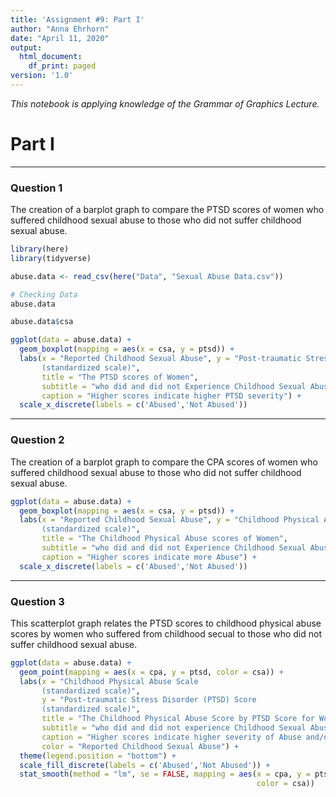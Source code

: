 ---
title: 'Assignment #9: Part I'
author: "Anna Ehrhorn"
date: "April 11, 2020"
output:
  html_document:
    df_print: paged
version: '1.0'
---

*This notebook is applying knowledge of the Grammar of Graphics Lecture.*


# Part I

***
### Question 1

The creation of a barplot graph to compare the PTSD scores of women who suffered
childhood sexual abuse to those who did not suffer childhood sexual abuse.

```{r include=FALSE}
library(here)
library(tidyverse)

abuse.data <- read_csv(here("Data", "Sexual Abuse Data.csv"))

# Checking Data
abuse.data

abuse.data$csa
```

```{r}
ggplot(data = abuse.data) + 
  geom_boxplot(mapping = aes(x = csa, y = ptsd)) +
  labs(x = "Reported Childhood Sexual Abuse", y = "Post-traumatic Stress Disorder (PTSD) Scale 
       (standardized scale)",
       title = "The PTSD scores of Women",
       subtitle = "who did and did not Experience Childhood Sexual Abuse",
       caption = "Higher scores indicate higher PTSD severity") +
  scale_x_discrete(labels = c('Abused','Not Abused'))
```


***
### Question 2

The creation of a barplot graph to compare the CPA scores of women who suffered
childhood sexual abuse to those who did not suffer childhood sexual abuse.

```{r}
ggplot(data = abuse.data) + 
  geom_boxplot(mapping = aes(x = csa, y = ptsd)) +
  labs(x = "Reported Childhood Sexual Abuse", y = "Childhood Physical Abuse Scale 
       (standardized scale)",
       title = "The Childhood Physical Abuse scores of Women",
       subtitle = "who did and did not Experience Childhood Sexual Abuse",
       caption = "Higher scores indicate more Abuse") +
  scale_x_discrete(labels = c('Abused','Not Abused'))
```


***
### Question 3

This scatterplot graph relates the PTSD scores to childhood physical abuse
scores by women who suffered from childhood secual to those who did not suffer
childhood sexual abuse. 

```{r}
ggplot(data = abuse.data) +
  geom_point(mapping = aes(x = cpa, y = ptsd, color = csa)) +
  labs(x = "Childhood Physical Abuse Scale 
       (standardized scale)",
       y = "Post-traumatic Stress Disorder (PTSD) Score 
       (standardized scale)",
       title = "The Childhood Physical Abuse Score by PTSD Score for Women ",
       subtitle = "who did and did not experience Childhood Sexual Abuse",
       caption = "Higher scores indicate higher severity of Abuse and/or PTSD",
       color = "Reported Childhood Sexual Abuse") +
  theme(legend.position = "bottom") +
  scale_fill_discrete(labels = c('Abused','Not Abused')) + 
  stat_smooth(method = "lm", se = FALSE, mapping = aes(x = cpa, y = ptsd, 
                                                       color = csa))
```

